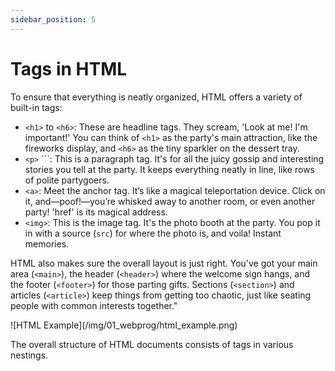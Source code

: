 ```yaml
---
sidebar_position: 5
---
```



# Tags in HTML

To ensure that everything is neatly organized, HTML offers a variety of built-in tags:

* ```<h1>``` to ```<h6>```: These are headline tags. They scream, 'Look at me! I'm important!' You can think of ```<h1>``` as the party's main attraction, like the fireworks display, and ```<h6>``` as the tiny sparkler on the dessert tray.
*  ```<p>``` ```: This is a paragraph tag. It's for all the juicy gossip and interesting stories you tell at the party. It keeps everything neatly in line, like rows of polite partygoers.
*  ```<a>```: Meet the anchor tag. It’s like a magical teleportation device. Click on it, and—poof!—you’re whisked away to another room, or even another party! 'href' is its magical address.
* ```<img>```: This is the image tag. It's the photo booth at the party. You pop it in with a source (```src```) for where the photo is, and voila! Instant memories.

HTML also makes sure the overall layout is just right. You've got your main area (```<main>```), the header (```<header>```) where the welcome sign hangs, and the footer (```<footer>```) for those parting gifts. Sections (```<section>```) and articles (```<article>```) keep things from getting too chaotic, just like seating people with common interests together."


<CallToActionComponent title="Important" text="Tags are only static components in HTML, therefore they cannot provide any user interaction!"/>
![HTML Example](/img/01_webprog/html_example.png)

The overall structure of HTML documents consists of tags in various nestings.